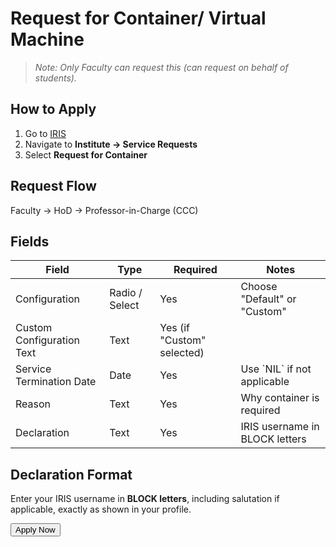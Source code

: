   

# Request for Container/ Virtual Machine


> *Note: Only Faculty can request this (can request on behalf of students).*


## How to Apply

1. Go to [IRIS](https://iris.nitk.ac.in/)
2. Navigate to **Institute → Service Requests**
3. Select **Request for Container**

## Request Flow

Faculty → HoD → Professor-in-Charge (CCC)

## Fields

<Table>
  <Thead>
    <Tr>
      <Th>Field</Th>
      <Th>Type</Th>
      <Th>Required</Th>
      <Th>Notes</Th>
    </Tr>
  </Thead>
  <Tbody>
    <Tr>
      <Td>Configuration</Td>
      <Td>Radio / Select</Td>
      <Td>Yes</Td>
      <Td>Choose "Default" or "Custom"</Td>
    </Tr>
    <Tr>
      <Td>Custom Configuration Text</Td>
      <Td>Text</Td>
      <Td>Yes (if "Custom" selected)</Td>
      <Td></Td>
    </Tr>
    <Tr>
      <Td>Service Termination Date</Td>
      <Td>Date</Td>
      <Td>Yes</Td>
      <Td>Use `NIL` if not applicable</Td>
    </Tr>
    <Tr>
      <Td>Reason</Td>
      <Td>Text</Td>
      <Td>Yes</Td>
      <Td>Why container is required</Td>
    </Tr>
    <Tr>
      <Td>Declaration</Td>
      <Td>Text</Td>
      <Td>Yes</Td>
      <Td>IRIS username in BLOCK letters</Td>
    </Tr>
  </Tbody>
</Table>

## Declaration Format

Enter your IRIS username in **BLOCK letters**, including salutation if applicable, exactly as shown in your profile.

<div className="mt-8 mb-10 flex justify-center">
  <Button href="https://iris.nitk.ac.in/requests/" size="lg" variant="auto">
    Apply Now
  </Button>
</div>
